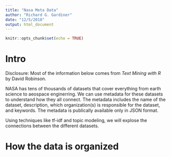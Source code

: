 ```yaml
---
title: "Nasa Meta Data"
author: "Richard G. Gardiner"
date: "12/5/2018"
output: html_document
---
```


```r
knitr::opts_chunk$set(echo = TRUE)
```

# Intro

Disclosure: Most of the information below comes from *Text Mining with R* by David Robinson.  

NASA has tens of thousands of datasets that cover everything from earth science to aeospace enginerring.  We can use metadata for these datasets to understand how they all connect.  The metadata includes the name of the dataset, description, which organization(s) is responsible for the dataset, and keywords.  The metadata is publically available only in JSON format.

Using techniques like tf-idf and topic modeling, we will explose the connections between the different datasets.

# How the data is organized